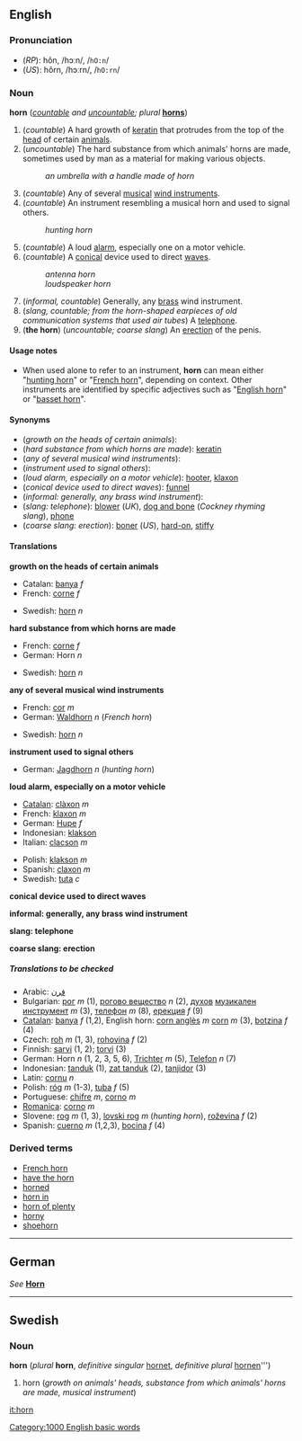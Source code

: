 {{See|Horn}}
==English==
===Pronunciation===
*(''RP''): hôn, /hɔːn/, /<tt>hO:n</tt>/
*(''US''): hôrn, /hɔːrn/, /<tt>hO:rn</tt>/

===Noun===
'''horn''' (''[[countable]] and [[uncountable]]; plural'' '''[[horns]]''')

#(''countable'') A hard growth of [[keratin]] that protrudes from the top of the [[head]] of certain [[animal]]s.<!--encyclopedic: A horn is distinct from an [[antler]] in that horns are composed of keratin while antlers are made of bone, and horns are generally not shed and regrown while antlers are.-->
#(''uncountable'') The hard substance from which animals' horns are made, sometimes used by man as a material for making various objects.
#:''an umbrella with a handle made of horn''
#(''countable'') Any of several [[musical]] [[wind instrument]]s.
#(''countable'') An instrument resembling a musical horn and used to signal others.
#:''hunting horn''
#(''countable'') A loud [[alarm]], especially one on a motor vehicle.
#(''countable'') A [[conical]] device used to direct [[wave]]s.
#:''antenna horn''
#:''loudspeaker horn''
#(''informal, countable'') Generally, any [[brass]] wind instrument.
#(''slang, countable; from the horn-shaped earpieces of old communication systems that used air tubes'') A [[telephone]].
#('''the horn''') (''uncountable; coarse slang'') An [[erection]] of the penis.

====Usage notes====
*When used alone to refer to an instrument, '''horn''' can mean either "[[hunting horn]]" or "[[French horn]]", depending on context.  Other instruments are identified by specific adjectives such as "[[English horn]]" or "[[basset horn]]".

====Synonyms====
*(''growth on the heads of certain animals''):
*(''hard substance from which horns are made''): [[keratin]]
*(''any of several musical wind instruments''):
*(''instrument used to signal others''):
*(''loud alarm, especially on a motor vehicle''): [[hooter]], [[klaxon]]
*(''conical device used to direct waves''): [[funnel]]
*(''informal: generally, any brass wind instrument''):
*(''slang: telephone''): [[blower]] (''UK''), [[dog and bone]] (''Cockney rhyming slang''), [[phone]]
*(''coarse slang: erection''): [[boner]] (''US''), [[hard-on]], [[stiffy]]

====Translations====

'''growth on the heads of certain animals'''
{{top}}
*Catalan: [[banya]] ''f''
*French: [[corne]] ''f''
{{mid}}
*Swedish: [[horn#Swedish|horn]] ''n''
{{bottom}}

'''hard substance from which horns are made'''
{{top}}
*French: [[corne]] ''f''
*German: Horn ''n''
{{mid}}
*Swedish: [[horn#Swedish|horn]] ''n''
{{bottom}}

'''any of several musical wind instruments'''
{{top}}
*French: [[cor#French|cor]] ''m''
*German: [[Waldhorn]] ''n'' (''French horn'')
{{mid}}
*Swedish: [[horn#Swedish|horn]] ''n''
{{bottom}}

'''instrument used to signal others'''
{{top}}
*German: [[Jagdhorn]] ''n'' (''hunting horn'')
{{mid}}
<!--Put translations for languages from J to Z here-->
{{bottom}}

'''loud alarm, especially on a motor vehicle'''
{{top}}
*[[Catalan]]: [[clàxon]] ''m''
*French: [[klaxon]] ''m''
*German: [[Hupe]] ''f''
*Indonesian: [[klakson#Indonesian|klakson]]
*Italian: [[clacson]] ''m''
{{mid}}
*Polish: [[klakson#Polish|klakson]] ''m''
*Spanish: [[claxon]] ''m''
*Swedish: [[tuta]] ''c''
{{bottom}}

'''conical device used to direct waves'''
{{top}}
{{mid}}
{{bottom}}
 
'''informal: generally, any brass wind instrument'''
<!--NOTE: add INFORMAL terms to this table, where these exist-->
{{top}}
{{mid}}
{{bottom}}
 
'''slang: telephone'''
<!--NOTE: add SLANG terms to this table, where these exist-->
{{top}}
{{mid}}
{{bottom}}
 
'''coarse slang: erection'''
{{top}}
{{mid}}
{{bottom}}
 
=====Translations to be checked=====
<!--Remove this section once all of the translations below have been moved into the tables above.-->
{{checktrans}}

*Arabic: [[قرن]]
*Bulgarian: [[рог]] ''m'' (1), [[рогово вещество]] ''n'' (2), [[духов]] [[музикален]] [[инструмент]] ''m'' (3), <!-- I'm not sure about this one: [[рупор]] ''m'' (6), -->[[телефон]] ''m'' (8), [[ерекция]] ''f'' (9)
*[[Catalan]]: [[banya]] ''f'' (1,2), English horn: [[corn anglès]] ''m'' [[corn]] ''m'' (3), [[botzina]] ''f'' (4)
*Czech: [[roh]]  ''m'' (1, 3), [[rohovina]]  ''f'' (2)
*Finnish: [[sarvi]] (1, 2); [[torvi]] (3)
*German: Horn ''n'' (1, 2, 3, 5, 6), [[Trichter]] ''m'' (5), [[Telefon]] ''n'' (7)
*Indonesian: [[tanduk]] (1), [[zat tanduk]] (2), [[tanjidor]] (3)
*Latin: [[cornu]] ''n''
*Polish: [[róg]] ''m'' (1-3), [[tuba#Polish|tuba]] ''f'' (5)
*Portuguese: [[chifre]] ''m'', [[corno]] ''m''
*[[Romanica]]: [[corno]] ''m''
*Slovene: [[rog]] ''m'' (1, 3), [[lovski rog]] ''m'' (''hunting horn''), [[roževina]] ''f'' (2)
*Spanish: [[cuerno]] ''m'' (1,2,3), [[bocina]] ''f'' (4)

<!--Move this to "horn in"
===Transitive verb===
to '''horn'''
# to impose oneself on another's conversation or activity without invitation, as in "He horned in on the group discussion."
-->

===Derived terms===
*[[French horn]]
*[[have the horn]]
*[[horned]]
*[[horn in]]
*[[horn of plenty]]
*[[horny]]
*[[shoehorn]]

----
==German==
''See'' '''[[Horn]]'''

----
==Swedish==
===Noun===
'''horn''' (''plural'' '''horn''', ''definitive singular'' [[hornet#Swedish|hornet]], ''definitive plural'' [[hornen]]''')

#horn (''growth on animals' heads, substance from which animals' horns are made, musical instrument'')

[[it:horn]]
[[Category:1000 English basic words]]